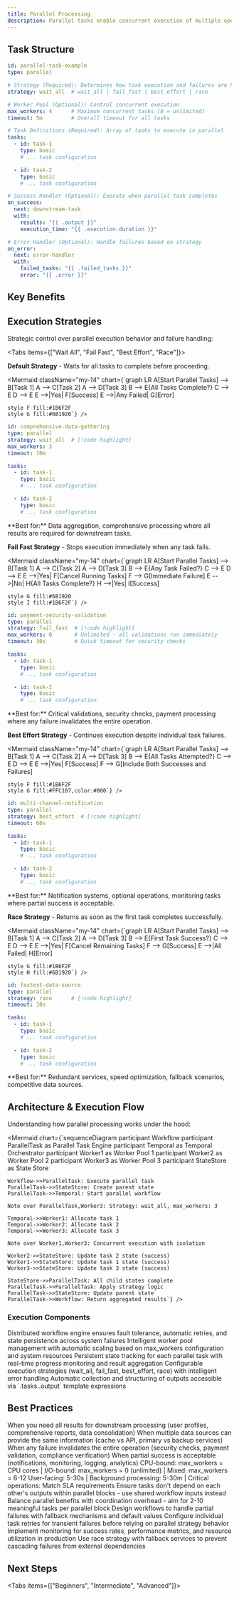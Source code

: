 ```yaml
---
title: Parallel Processing
description: Parallel tasks enable concurrent execution of multiple operations, dramatically improving workflow performance while providing sophisticated control over execution strategies. They're essential for scalable workflows that need to process independent operations simultaneously.
---
```


## Task Structure

```yaml
id: parallel-task-example
type: parallel

# Strategy (Required): Determines how task execution and failures are handled
strategy: wait_all  # wait_all | fail_fast | best_effort | race

# Worker Pool (Optional): Control concurrent execution
max_workers: 4      # Maximum concurrent tasks (0 = unlimited)
timeout: 5m         # Overall timeout for all tasks

# Task Definitions (Required): Array of tasks to execute in parallel
tasks:
  - id: task-1
    type: basic
    # ... task configuration

  - id: task-2
    type: basic
    # ... task configuration

# Success Handler (Optional): Execute when parallel task completes
on_success:
  next: downstream-task
  with:
    results: "{{ .output }}"
    execution_time: "{{ .execution.duration }}"

# Error Handler (Optional): Handle failures based on strategy
on_error:
  next: error-handler
  with:
    failed_tasks: "{{ .failed_tasks }}"
    error: "{{ .error }}"
```

## Key Benefits

<FeatureCardList cols={3} size="sm">
  <FeatureCard
    title="Performance Multiplier"
    description="Transform sequential 30s workflows into 10s parallel execution with smart concurrency control"
    icon="Zap"
  />
  <FeatureCard
    title="Strategic Execution"
    description="Four execution strategies optimized for different reliability and performance requirements"
    icon="Settings"
  />
  <FeatureCard
    title="Resource Intelligence"
    description="Adaptive worker management with automatic queuing and timeout handling"
    icon="Gauge"
  />
</FeatureCardList>

## Execution Strategies

Strategic control over parallel execution behavior and failure handling:

<Tabs items={["Wait All", "Fail Fast", "Best Effort", "Race"]}>
<Tab value="Wait All">

**Default Strategy** - Waits for all tasks to complete before proceeding.

<Mermaid className="my-14" chart={`graph LR
    A[Start Parallel Tasks] --> B[Task 1]
    A --> C[Task 2]
    A --> D[Task 3]
    B --> E{All Tasks Complete?}
    C --> E
    D --> E
    E -->|Yes| F[Success]
    E -->|Any Failed| G[Error]

    style F fill:#1B6F2F
    style G fill:#6B1920`} />

```yaml title="Comprehensive Data Gathering"
id: comprehensive-data-gathering
type: parallel
strategy: wait_all  # [!code highlight]
max_workers: 3
timeout: 10m

tasks:
  - id: task-1
    type: basic
    # ... task configuration

  - id: task-2
    type: basic
    # ... task configuration
```

<Callout type="info">
**Best for:** Data aggregation, comprehensive processing where all results are required for downstream tasks.
</Callout>

</Tab>

<Tab value="Fail Fast">

**Fail Fast Strategy** - Stops execution immediately when any task fails.

<Mermaid className="my-14" chart={`graph LR
    A[Start Parallel Tasks] --> B[Task 1]
    A --> C[Task 2]
    A --> D[Task 3]
    B --> E{Any Task Failed?}
    C --> E
    D --> E
    E -->|Yes| F[Cancel Running Tasks]
    F --> G[Immediate Failure]
    E -->|No| H{All Tasks Complete?}
    H -->|Yes| I[Success]

    style G fill:#6B1920
    style I fill:#1B6F2F`} />

```yaml title="Payment Security Validation"
id: payment-security-validation
type: parallel
strategy: fail_fast  # [!code highlight]
max_workers: 0       # Unlimited - all validations run immediately
timeout: 30s         # Quick timeout for security checks

tasks:
  - id: task-1
    type: basic
    # ... task configuration

  - id: task-2
    type: basic
    # ... task configuration
```

<Callout type="warning">
**Best for:** Critical validations, security checks, payment processing where any failure invalidates the entire operation.
</Callout>

</Tab>

<Tab value="Best Effort">

**Best Effort Strategy** - Continues execution despite individual task failures.

<Mermaid className="my-14" chart={`graph LR
    A[Start Parallel Tasks] --> B[Task 1]
    A --> C[Task 2]
    A --> D[Task 3]
    B --> E{All Tasks Attempted?}
    C --> E
    D --> E
    E -->|Yes| F[Success]
    F --> G[Include Both Successes and Failures]

    style F fill:#1B6F2F
    style G fill:#FFC107,color:#000`} />

```yaml title="Multi-Channel Notification"
id: multi-channel-notification
type: parallel
strategy: best_effort  # [!code highlight]
timeout: 60s

tasks:
  - id: task-1
    type: basic
    # ... task configuration

  - id: task-2
    type: basic
    # ... task configuration
```

<Callout type="success">
**Best for:** Notification systems, optional operations, monitoring tasks where partial success is acceptable.
</Callout>

</Tab>

<Tab value="Race">

**Race Strategy** - Returns as soon as the first task completes successfully.

<Mermaid className="my-14" chart={`graph LR
    A[Start Parallel Tasks] --> B[Task 1]
    A --> C[Task 2]
    A --> D[Task 3]
    B --> E{First Task Success?}
    C --> E
    D --> E
    E -->|Yes| F[Cancel Remaining Tasks]
    F --> G[Success]
    E -->|All Failed| H[Error]

    style G fill:#1B6F2F
    style H fill:#6B1920`} />

```yaml title="Fastest Data Source Selection"
id: fastest-data-source
type: parallel
strategy: race      # [!code highlight]
timeout: 10s

tasks:
  - id: task-1
    type: basic
    # ... task configuration

  - id: task-2
    type: basic
    # ... task configuration
```

<Callout type="info">
**Best for:** Redundant services, speed optimization, fallback scenarios, competitive data sources.
</Callout>

</Tab>
</Tabs>

## Architecture & Execution Flow

Understanding how parallel processing works under the hood:

<Mermaid chart={`sequenceDiagram
    participant Workflow
    participant ParallelTask as Parallel Task Engine
    participant Temporal as Temporal Orchestrator
    participant Worker1 as Worker Pool 1
    participant Worker2 as Worker Pool 2
    participant Worker3 as Worker Pool 3
    participant StateStore as State Store

    Workflow->>ParallelTask: Execute parallel task
    ParallelTask->>StateStore: Create parent state
    ParallelTask->>Temporal: Start parallel workflow

    Note over ParallelTask,Worker3: Strategy: wait_all, max_workers: 3

    Temporal->>Worker1: Allocate task 1
    Temporal->>Worker2: Allocate task 2
    Temporal->>Worker3: Allocate task 3

    Note over Worker1,Worker3: Concurrent execution with isolation

    Worker2->>StateStore: Update task 2 state (success)
    Worker1->>StateStore: Update task 1 state (success)
    Worker3->>StateStore: Update task 3 state (success)

    StateStore->>ParallelTask: All child states complete
    ParallelTask->>ParallelTask: Apply strategy logic
    ParallelTask->>StateStore: Update parent state
    ParallelTask->>Workflow: Return aggregated results`} />

### Execution Components

<List className="mt-8">
  <ListItem title="Temporal Orchestration" icon="GitBranch">
    Distributed workflow engine ensures fault tolerance, automatic retries, and state persistence across system failures
  </ListItem>
  <ListItem title="Dynamic Worker Allocation" icon="Users">
    Intelligent worker pool management with automatic scaling based on max_workers configuration and system resources
  </ListItem>
  <ListItem title="State Management" icon="Database">
    Persistent state tracking for each parallel task with real-time progress monitoring and result aggregation
  </ListItem>
  <ListItem title="Strategy Engine" icon="Settings">
    Configurable execution strategies (wait_all, fail_fast, best_effort, race) with intelligent error handling
  </ListItem>
  <ListItem title="Result Aggregation" icon="BarChart">
    Automatic collection and structuring of outputs accessible via `.tasks.<task-id>.output` template expressions
  </ListItem>
</List>

## Best Practices

<AccordionGroup>
<Accordion title="Strategy Selection Guide" defaultOpen>
<List>
  <ListItem title="Data Aggregation → wait_all" icon="Database">
    When you need all results for downstream processing (user profiles, comprehensive reports, data consolidation)
  </ListItem>
  <ListItem title="Speed Optimization → race" icon="Zap">
    When multiple data sources can provide the same information (cache vs API, primary vs backup services)
  </ListItem>
  <ListItem title="Critical Validation → fail_fast" icon="Shield">
    When any failure invalidates the entire operation (security checks, payment validation, compliance verification)
  </ListItem>
  <ListItem title="Optional Operations → best_effort" icon="CheckCircle">
    When partial success is acceptable (notifications, monitoring, logging, analytics)
  </ListItem>
</List>
</Accordion>

<Accordion title="Performance Optimization" defaultOpen>
<List>
  <ListItem title="Resource-Aware Worker Limits" icon="Cpu">
    CPU-bound: max_workers = CPU cores | I/O-bound: max_workers = 0 (unlimited) | Mixed: max_workers = 6-12
  </ListItem>
  <ListItem title="Intelligent Timeout Configuration" icon="Clock">
    User-facing: 5-30s | Background processing: 5-30m | Critical operations: Match SLA requirements
  </ListItem>
  <ListItem title="Task Independence Design" icon="GitBranch">
    Ensure tasks don't depend on each other's outputs within parallel blocks - use shared workflow inputs instead
  </ListItem>
  <ListItem title="Optimal Task Granularity" icon="Puzzle">
    Balance parallel benefits with coordination overhead - aim for 2-10 meaningful tasks per parallel block
  </ListItem>
</List>
</Accordion>

<Accordion title="Error Handling & Resilience" defaultOpen>
<List>
  <ListItem title="Graceful Degradation" icon="TrendingDown">
    Design workflows to handle partial failures with fallback mechanisms and default values
  </ListItem>
  <ListItem title="Retry Strategy" icon="RotateCcw">
    Configure individual task retries for transient failures before relying on parallel strategy behavior
  </ListItem>
  <ListItem title="Monitoring & Alerting" icon="Bell">
    Implement monitoring for success rates, performance metrics, and resource utilization in production
  </ListItem>
  <ListItem title="Circuit Breaker Pattern" icon="Zap">
    Use race strategy with fallback services to prevent cascading failures from external dependencies
  </ListItem>
</List>
</Accordion>
</AccordionGroup>

## Next Steps

<Tabs items={["Beginners", "Intermediate", "Advanced"]}>
<Tab value="Beginners">

<ReferenceCardList>
  <ReferenceCard
    title="Core Concepts"
    description="Understand fundamental Compozy concepts: agents, tasks, and workflows"
    href="/docs/core/getting-started/core-concepts"
    icon="BookOpen"
  />
  <ReferenceCard
    title="Basic Tasks"
    description="Master the foundation tasks that compose parallel workflows"
    href="/docs/core/tasks/basic-tasks"
    icon="Package"
  />
  <ReferenceCard
    title="First Workflow Tutorial"
    description="Build your first workflow with step-by-step guidance"
    href="/docs/core/getting-started/first-workflow"
    icon="Rocket"
  />
  <ReferenceCard
    title="YAML Templates"
    description="Learn dynamic configuration with template expressions"
    href="/docs/core/yaml-templates/overview"
    icon="FileCode"
  />
</ReferenceCardList>

</Tab>

<Tab value="Intermediate">

<ReferenceCardList>
  <ReferenceCard
    title="Collection Tasks"
    description="Process arrays and lists with parallel execution patterns"
    href="/docs/core/tasks/collection-tasks"
    icon="Grid"
  />
  <ReferenceCard
    title="Aggregate Tasks"
    description="Combine and consolidate results from parallel execution"
    href="/docs/core/tasks/aggregate-tasks"
    icon="BarChart"
  />
  <ReferenceCard
    title="Flow Control"
    description="Implement conditional routing and error handling"
    href="/docs/core/tasks/composite-tasks"
    icon="GitBranch"
  />
  <ReferenceCard
    title="Agent Configuration"
    description="Configure AI agents for optimal parallel performance"
    href="/docs/core/agents/overview"
    icon="BrainCircuit"
  />
</ReferenceCardList>

</Tab>

<Tab value="Advanced">

<ReferenceCardList>
  <ReferenceCard
    title="Advanced Patterns"
    description="Complex workflow orchestration patterns and techniques"
    href="/docs/core/tasks/parallel-processing"
    icon="Layers"
  />
  <ReferenceCard
    title="Signal Coordination"
    description="Coordinate parallel workflows with signals and events"
    href="/docs/core/signals/overview"
    icon="Radio"
  />
  <ReferenceCard
    title="Performance Optimization"
    description="Monitor and optimize parallel workflow performance"
    href="/docs/core/configuration/monitoring"
    icon="BarChart3"
  />
  <ReferenceCard
    title="Production Deployment"
    description="Scale parallel workflows in production environments"
    href="/docs/deployment/docker"
    icon="Cloud"
  />
</ReferenceCardList>

</Tab>
</Tabs>
